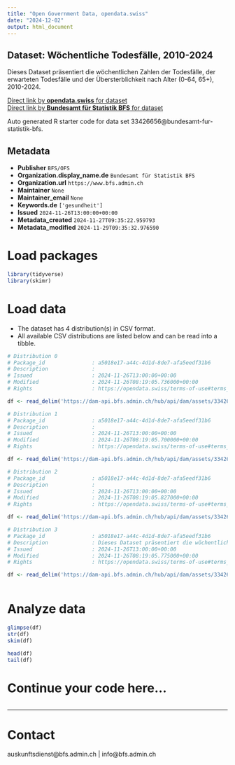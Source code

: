 ```yaml
---
title: "Open Government Data, opendata.swiss"
date: "2024-12-02"
output: html_document
---
```


## Dataset: Wöchentliche Todesfälle, 2010-2024

Dieses Dataset präsentiert die wöchentlichen Zahlen der Todesfälle, der erwarteten Todesfälle und der Übersterblichkeit nach Alter (0-64, 65+), 2010-2024.

[Direct link by **opendata.swiss** for dataset](https://opendata.swiss/de/dataset/wochentliche-todesfalle-2010-2024)<br>
[Direct link by **Bundesamt für Statistik BFS** for dataset](https://www.bfs.admin.ch/asset/de/ts-d-14.03.04.03-wr)

Auto generated R starter code for data set 33426656@bundesamt-fur-statistik-bfs.

## Metadata

- **Publisher** `BFS/OFS`
- **Organization.display_name.de** `Bundesamt für Statistik BFS`
- **Organization.url** `https://www.bfs.admin.ch`
- **Maintainer** `None`
- **Maintainer_email** `None`
- **Keywords.de** `['gesundheit']`
- **Issued** `2024-11-26T13:00:00+00:00`
- **Metadata_created** `2024-11-27T09:35:22.959793`
- **Metadata_modified** `2024-11-29T09:35:32.976590`


# Load packages

```r

library(tidyverse)
library(skimr)

```

# Load data

-   The dataset has 4 distribution(s) in CSV format.
-   All available CSV distributions are listed below and can be read into a tibble.

```r

# Distribution 0
# Package_id               : a5018e17-a44c-4d1d-8de7-afa5eedf31b6
# Description              : 
# Issued                   : 2024-11-26T13:00:00+00:00
# Modified                 : 2024-11-26T08:19:05.736000+00:00
# Rights                   : https://opendata.swiss/terms-of-use#terms_by_ask

df <- read_delim('https://dam-api.bfs.admin.ch/hub/api/dam/assets/33426671/master')

# Distribution 1
# Package_id               : a5018e17-a44c-4d1d-8de7-afa5eedf31b6
# Description              : 
# Issued                   : 2024-11-26T13:00:00+00:00
# Modified                 : 2024-11-26T08:19:05.700000+00:00
# Rights                   : https://opendata.swiss/terms-of-use#terms_by_ask

df <- read_delim('https://dam-api.bfs.admin.ch/hub/api/dam/assets/33426680/master')

# Distribution 2
# Package_id               : a5018e17-a44c-4d1d-8de7-afa5eedf31b6
# Description              : 
# Issued                   : 2024-11-26T13:00:00+00:00
# Modified                 : 2024-11-26T08:19:05.827000+00:00
# Rights                   : https://opendata.swiss/terms-of-use#terms_by_ask

df <- read_delim('https://dam-api.bfs.admin.ch/hub/api/dam/assets/33426676/master')

# Distribution 3
# Package_id               : a5018e17-a44c-4d1d-8de7-afa5eedf31b6
# Description              : Dieses Dataset präsentiert die wöchentlichen Zahlen der Todesfälle, der erwarteten Todesfälle und der Übersterblichkeit nach Alter (0-64, 65+), 2010-2024.
# Issued                   : 2024-11-26T13:00:00+00:00
# Modified                 : 2024-11-26T08:19:05.775000+00:00
# Rights                   : https://opendata.swiss/terms-of-use#terms_by_ask

df <- read_delim('https://dam-api.bfs.admin.ch/hub/api/dam/assets/33426666/master')



```

# Analyze data

```r

glimpse(df)
str(df)
skim(df)

head(df)
tail(df)

```

# Continue your code here...

```r

```

------------------------------------------------------------------------

# Contact

auskunftsdienst@bfs.admin.ch | info@bfs.admin.ch
